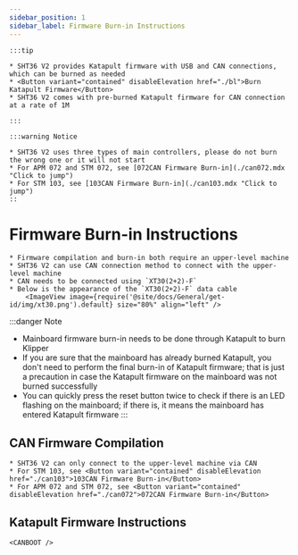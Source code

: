 ```yaml
---
sidebar_position: 1
sidebar_label: Firmware Burn-in Instructions
---
```







    :::tip

    * SHT36 V2 provides Katapult firmware with USB and CAN connections, which can be burned as needed
    * <Button variant="contained" disableElevation href="./bl">Burn Katapult Firmware</Button>
    * SHT36 V2 comes with pre-burned Katapult firmware for CAN connection at a rate of 1M

    :::

    :::warning Notice

    * SHT36 V2 uses three types of main controllers, please do not burn the wrong one or it will not start
    * For APM 072 and STM 072, see [072CAN Firmware Burn-in](./can072.mdx "Click to jump")
    * For STM 103, see [103CAN Firmware Burn-in](./can103.mdx "Click to jump")
    ::


# Firmware Burn-in Instructions

    * Firmware compilation and burn-in both require an upper-level machine
    * SHT36 V2 can use CAN connection method to connect with the upper-level machine
    * CAN needs to be connected using `XT30(2+2)-F`
    * Below is the appearance of the `XT30(2+2)-F` data cable
        <ImageView image={require('@site/docs/General/get-id/img/xt30.png').default} size="80%" align="left" />

:::danger Note
* Mainboard firmware burn-in needs to be done through Katapult to burn Klipper
* If you are sure that the mainboard has already burned Katapult, you don't need to perform the final burn-in of Katapult firmware; that is just a precaution in case the Katapult firmware on the mainboard was not burned successfully
* You can quickly press the reset button twice to check if there is an LED flashing on the mainboard; if there is, it means the mainboard has entered Katapult firmware
:::

## CAN Firmware Compilation

    * SHT36 V2 can only connect to the upper-level machine via CAN
    * For STM 103, see <Button variant="contained" disableElevation href="./can103">103CAN Firmware Burn-in</Button>
    * For APM 072 and STM 072, see <Button variant="contained" disableElevation href="./can072">072CAN Firmware Burn-in</Button>

## Katapult Firmware Instructions
    
    <CANBOOT />